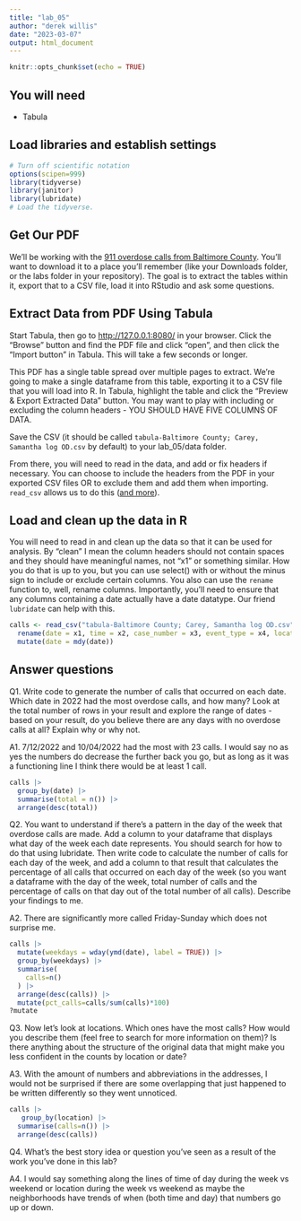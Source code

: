```yaml
---
title: "lab_05"
author: "derek willis"
date: "2023-03-07"
output: html_document
---
```


```r
knitr::opts_chunk$set(echo = TRUE)
```

## You will need

-   Tabula

## Load libraries and establish settings

```r
# Turn off scientific notation
options(scipen=999)
library(tidyverse)
library(janitor)
library(lubridate)
# Load the tidyverse.

```

## Get Our PDF

We'll be working with the [911 overdose calls from Baltimore County](https://drive.google.com/file/d/1qkYuojGF_6WKFr5aNQxmewDzcKyOiJFr/view?usp=share_link). You'll want to download it to a place you'll remember (like your Downloads folder, or the labs folder in your repository). The goal is to extract the tables within it, export that to a CSV file, load it into RStudio and ask some questions.

## Extract Data from PDF Using Tabula

Start Tabula, then go to <http://127.0.0.1:8080/> in your browser. Click the "Browse" button and find the PDF file and click "open", and then click the "Import button" in Tabula. This will take a few seconds or longer.

This PDF has a single table spread over multiple pages to extract. We're going to make a single dataframe from this table, exporting it to a CSV file that you will load into R. In Tabula, highlight the table and click the "Preview & Export Extracted Data" button. You may want to play with including or excluding the column headers - YOU SHOULD HAVE FIVE COLUMNS OF DATA.

Save the CSV (it should be called `tabula-Baltimore County; Carey, Samantha log OD.csv` by default) to your lab_05/data folder.

From there, you will need to read in the data, and add or fix headers if necessary. You can choose to include the headers from the PDF in your exported CSV files OR to exclude them and add them when importing. `read_csv` allows us to do this ([and more](https://readr.tidyverse.org/reference/read_delim.html)).

## Load and clean up the data in R

You will need to read in and clean up the data so that it can be used for analysis. By "clean" I mean the column headers should not contain spaces and they should have meaningful names, not "x1" or something similar. How you do that is up to you, but you can use select() with or without the minus sign to include or exclude certain columns. You also can use the `rename` function to, well, rename columns. Importantly, you'll need to ensure that any columns containing a date actually have a date datatype. Our friend `lubridate` can help with this.

```r
calls <- read_csv("tabula-Baltimore County; Carey, Samantha log OD.csv",col_names = FALSE) |> clean_names() |>
  rename(date = x1, time = x2, case_number = x3, event_type = x4, location = x5) |>
  mutate(date = mdy(date))
```

## Answer questions

Q1. Write code to generate the number of calls that occurred on each date. Which date in 2022 had the most overdose calls, and how many? Look at the total number of rows in your result and explore the range of dates - based on your result, do you believe there are any days with no overdose calls at all? Explain why or why not.

A1. 7/12/2022 and 10/04/2022 had the most with 23 calls. I would say no as yes the numbers do decrease the further back you go, but as long as it was a functioning line I think there would be at least 1 call.

```r
calls |>
  group_by(date) |>
  summarise(total = n()) |>
  arrange(desc(total))
```

Q2. You want to understand if there's a pattern in the day of the week that overdose calls are made. Add a column to your dataframe that displays what day of the week each date represents. You should search for how to do that using lubridate. Then write code to calculate the number of calls for each day of the week, and add a column to that result that calculates the percentage of all calls that occurred on each day of the week (so you want a dataframe with the day of the week, total number of calls and the percentage of calls on that day out of the total number of all calls). Describe your findings to me.

A2. There are significantly more called Friday-Sunday which does not surprise me.

```r
calls |>
  mutate(weekdays = wday(ymd(date), label = TRUE)) |>
  group_by(weekdays) |>
  summarise(
    calls=n()
  ) |>
  arrange(desc(calls)) |>
  mutate(pct_calls=calls/sum(calls)*100)
?mutate
```

Q3. Now let's look at locations. Which ones have the most calls? How would you describe them (feel free to search for more information on them)? Is there anything about the structure of the original data that might make you less confident in the counts by location or date?

A3. With the amount of numbers and abbreviations in the addresses, I would not be surprised if there are some overlapping that just happened to be written differently so they went unnoticed.

```r
calls |>
   group_by(location) |>
  summarise(calls=n()) |>
  arrange(desc(calls))
```

Q4. What's the best story idea or question you've seen as a result of the work you've done in this lab?

A4. I would say something along the lines of time of day during the week vs weekend or location during the week vs weekend as maybe the neighborhoods have trends of when (both time and day) that numbers go up or down.
